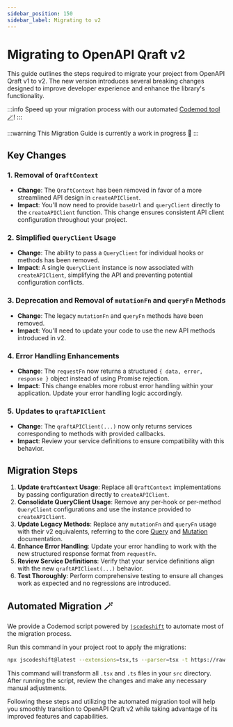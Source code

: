 ```yaml
---
sidebar_position: 150
sidebar_label: Migrating to v2
---
```


# Migrating to OpenAPI Qraft v2

This guide outlines the steps required to migrate your project from OpenAPI Qraft v1 to v2.
The new version introduces several breaking changes designed to improve developer experience and enhance the library's functionality.

:::info
Speed up your migration process with our automated [Codemod tool 🪄](#automated-migration-)!
:::

:::warning
This Migration Guide is currently a work in progress 🧪
:::

## Key Changes

### 1. Removal of `QraftContext`

- **Change**: The `QraftContext` has been removed in favor of a more streamlined API design in `createAPIClient`.
- **Impact**: You'll now need to provide `baseUrl` and `queryClient` directly to the `createAPIClient` function.
  This change ensures consistent API client configuration throughout your project.

### 2. Simplified `QueryClient` Usage

- **Change**: The ability to pass a `QueryClient` for individual hooks or methods has been removed.
- **Impact**: A single `QueryClient` instance is now associated with `createAPIClient`, simplifying
  the API and preventing potential configuration conflicts.

### 3. Deprecation and Removal of `mutationFn` and `queryFn` Methods

- **Change**: The legacy `mutationFn` and `queryFn` methods have been removed.
- **Impact**: You'll need to update your code to use the new API methods introduced in v2.

### 4. Error Handling Enhancements

- **Change**: The `requestFn` now returns a structured `{ data, error, response }` object instead of using Promise rejection.
- **Impact**: This change enables more robust error handling within your application. Update your error handling logic accordingly.

### 5. Updates to `qraftAPIClient`

- **Change**: The `qraftAPIClient(...)` now only returns services corresponding to methods with provided callbacks.
- **Impact**: Review your service definitions to ensure compatibility with this behavior.

## Migration Steps

1. **Update `QraftContext` Usage**: Replace all `QraftContext` implementations by passing configuration directly to `createAPIClient`.
2. **Consolidate QueryClient Usage**: Remove any per-hook or per-method `QueryClient` configurations and use the instance provided to `createAPIClient`.
3. **Update Legacy Methods**: Replace any `mutationFn` and `queryFn` usage with their v2 equivalents,
   referring to the core [Query](/core/query-operation.mdx) and [Mutation](/core/mutation-operation.mdx) documentation.
4. **Enhance Error Handling**: Update your error handling to work with the new structured response format from `requestFn`.
5. **Review Service Definitions**: Verify that your service definitions align with the new `qraftAPIClient(...)` behavior.
6. **Test Thoroughly**: Perform comprehensive testing to ensure all changes work as expected and no regressions are introduced.

## Automated Migration 🪄

We provide a Codemod script powered by [`jscodeshift`](https://github.com/facebook/jscodeshift)
to automate most of the migration process.

Run this command in your project root to apply the migrations:

```bash
npx jscodeshift@latest --extensions=tsx,ts --parser=tsx -t https://raw.githubusercontent.com/OpenAPI-Qraft/openapi-qraft/main/packages/react-client/src/migrate-to-v2-codemod.ts ./src/
```

This command will transform all `.tsx` and `.ts` files in your `src` directory.
After running the script, review the changes and make any necessary manual adjustments.

Following these steps and utilizing the automated migration tool will help you smoothly transition to OpenAPI Qraft v2
while taking advantage of its improved features and capabilities.
